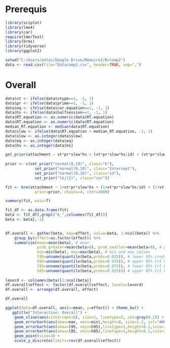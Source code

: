 Prerequis
=================
```{r}
library(sciplot)
library(lme4)
library(car)
require(lmerTest)
library(brms)
library(tidyverse)
library(ggplot2)
```

```{r}
setwd("C:/Users/antoi/Google Drive/Memoire2/R/comp2")
data <- read.csv(file="Datacomp2.csv", header=TRUE, sep=",")
```

Overall
=================

```{r}
data$vt <- ifelse(data$vtype==1, -1, 1)
data$pr <- ifelse(data$prime==1, -1, 1)
data$eq <- ifelse(data$cor.equation==1, -1, 1)
data$hs <- ifelse(data$halfsession==1, -1, 1)
data$RT.equation <- as.numeric(data$RT.equation)
data$RT.equation <- as.numeric(data$RT.equation)
median_RT.equation <- median(data$RT.equation)
data$slow <- ifelse(data$RT.equation < median_RT.equation, -1, 1)
data$slow <- as.integer(data$slow)
data$eq <- as.integer(data$eq)
data$hs <- as.integer(data$hs)
```



```{r}
get_prior(attachment ~ vt*pr*slow*hs + (vt*pr*slow*hs|id) + (vt*pr*slow*hs|Item), data=data, family=bernoulli)
  
prior <- c(set_prior("normal(0,10)", class="b"),
             set_prior("normal(0,10)", class="Intercept"),
             set_prior("normal(0,10)", class="sd"),
             set_prior("lkj(2)", class="cor"))
```


```{r}
fit <- brm(attachment ~ 1+vt*pr*slow*hs + (1+vt*pr*slow*hs|id) + (1+vt*pr*slow*hs|Item), data=data, family=bernoulli, 
             prior=prior, chains=4, iter=3000)
```


```{r}
summary(fit, waic=T)
```


```{r}
fit_df <- as.data.frame(fit)
beta <- fit_df[,grepl("b_",colnames(fit_df))]
beta <- beta[,-1]
  

df.overall <- gather(beta, key=effect, value=beta, 1:ncol(beta)) %>%
    group_by(effect=as.factor(effect)) %>% 
    summarize(mean=mean(beta), # mean
              prob_greater=mean(beta>0), prob_smaller=mean(beta<0), # probability greater / smaller than zero
              min=min(beta), max=max(beta), # min and max values
              l95=unname(quantile(beta,probs=0.025)), # lower 95% credible intervals boundary
              h95=unname(quantile(beta,probs=0.975)), # upper 95% CrI boundary
              l85=unname(quantile(beta,probs=0.075)), # lower 85% CrI boundary
              h85=unname(quantile(beta,probs=0.925))) # upper 85% CrI boundary
  
levord <- colnames(beta)[1:ncol(beta)]
df.overall$effect <- factor(df.overall$effect, levels=levord)
df.overall <- arrange(df.overall, effect)
```

```{r}
df.overall
```

```{r}
ggplot(data=df.overall, aes(x=mean, y=effect)) + theme_bw() +
   ggtitle("Interaction: Overall") +
    geom_vline(aes(xintercept=0), size=1, linetype=2, col=gray(0.2)) + 
    geom_errorbarh(aes(xmax=max, xmin=min),height=0, size=1.2, col="#009E73") +
    geom_errorbarh(aes(xmax=l95, xmin=h95),linetype=1,height=0.2,size=1.5,col="#D55E00") +
    geom_errorbarh(aes(xmax=l85, xmin=h85),linetype=1,height=0.1,size=1.4,col="#56B4E9") +
    geom_point(size=4) + 
    scale_y_discrete(limits=rev(df.overall$effect))
```

